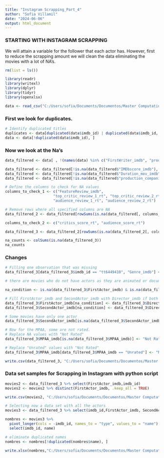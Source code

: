 ```yaml
---
title: "Instagram Scrapping_Part_4"
author: "Sofia Villamil"
date: "2024-06-06"
output: html_document
---
```


### STARTING WITH INSTAGRAM SCRAPPING

We will attain a variable for the follower that each actor has. However, first to reduce the scrapping amount we will clean the data eliminating the movies with a lot of NA's.

```r
rm(list = ls())

```

```r
library(readr)
library(writexl)
library(dplyr)
library(tidyr)
library(openxlsx)

```

```r
data <- read_csv("C:/Users/sofia/Documents/Documentos/Master Computational Social Sciences/TFM/Master Thesis/Scrapping and Data Part 2/data_final_3.csv", show_col_types = FALSE)

```

### First we look for duplicates.

```r
# Identify duplicated titles
duplicates <- data[duplicated(data$imdb_id) | duplicated(data$imdb_id, fromLast = TRUE), ]
data <- data[!duplicated(data$imdb_id), ]
```

### Now we look at the Na's

```r
data_filtered <- data[ , !(names(data) %in% c("FirstWriter_imdb", "production_countries"))]

```

```r
data_filtered <- data_filtered[!is.na(data_filtered$"IMDbscore_imdb"), ]
data_filtered <- data_filtered[!is.na(data_filtered$"Duration_mov_imdb"), ]
data_filtered <- data_filtered[!is.na(data_filtered$"production_companies"), ]
```

```r
# Define the columns to check for NA values
columns_to_check_1 <- c("FeatureReview_imdb", 
                      "top_critic_review_1_rt", "top_critic_review_2_rt", 
                      "audience_review_1_rt", "audience_review_2_rt")

# Remove rows where all specified columns are NA
data_filtered_2 <- data_filtered[rowSums(is.na(data_filtered[, columns_to_check_1])) != length(columns_to_check_1), ]

```

```r
columns_to_check_2 <- c("critics_score_rt", "audience_score_rt")

data_filtered_3 <- data_filtered_2[rowSums(is.na(data_filtered_2[, columns_to_check_2])) != length(columns_to_check_2), ]
```

```r
na_counts <- colSums(is.na(data_filtered_3))
na_counts
```

### Changes

```r
# Filling one observation that was missing
data_filtered_3[data_filtered_3$imdb_id == "tt6449410", "Genre_imdb"] <- "Comedy" # found it in rotten tomatoes as in imdb there was no info
```

```r
# there are movies who do not have actors as they are animated or documentaries. So the director is going to be the actor.

na_condition <- is.na(data_filtered_3$FirstActor_imdb) & is.na(data_filtered_3$SecondActor_imdb)

# Fill FirstActor_imdb and SecondActor_imdb with Director_imdb if both are NA
data_filtered_3$FirstActor_imdb[na_condition] <- data_filtered_3$Director_imdb[na_condition]
data_filtered_3$SecondActor_imdb[na_condition] <- data_filtered_3$Director_imdb[na_condition]

# Some movies have only one actor
data_filtered_3$SecondActor_imdb[is.na(data_filtered_3$SecondActor_imdb)] <- "None"

```

```r
# Now for the MPAA, some are not rated.
# Replace NA values with "Not Rated"
data_filtered_3$MPAA_imdb[is.na(data_filtered_3$MPAA_imdb)] <- "Not Rated"

# Replace "Unrated" values with "Not Rated"
data_filtered_3$MPAA_imdb[data_filtered_3$MPAA_imdb == "Unrated"] <- "Not Rated"
```

```r
write.csv(data_filtered_3, "C:/Users/sofia/Documents/Documentos/Master Computational Social Sciences/TFM/Master Thesis/Scrapping and Data Part 2/data_final_4.csv",row.names = FALSE)

```

### Data set samples for Scrapping in Instagram with python script

```r
movies2 <- data_filtered_3 %>% select(FirstActor_imdb,imdb_id)
movies2 <- movies2 %>% distinct(FirstActor_imdb, .keep_all = TRUE)

write.csv(movies2, "C:/Users/sofia/Documents/Documentos/Master Computational Social Sciences/TFM/Master Thesis/Scrapping and Data Part 2/data_final_actores.csv",row.names = FALSE)

```

```r
# Selecting now a data set with all the actors
movies3 <- data_filtered_3 %>% select(imdb_id,FirstActor_imdb, SecondActor_imdb)

nombres <- movies3 %>%
  pivot_longer(cols = -imdb_id, names_to = "type", values_to = "name") %>%
  select(imdb_id, name) 

# eliminate duplicated names
nombres <- nombres[!duplicated(nombres$name), ]

write.xlsx(nombres,"C:/Users/sofia/Documents/Documentos/Master Computational Social Sciences/TFM/Master Thesis/Scrapping and Data Part 2/data_final_actores_full.xlsx",row.Names = FALSE)

```
